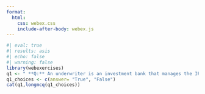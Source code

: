 ```yaml
---
format:
  html:
    css: webex.css
    include-after-body: webex.js
---
```


```r
#| eval: true
#| results: asis
#| echo: false
#| warning: false
library(webexercises)
q1 <- " **Q:** An underwriter is an investment bank that manages the IPO process and helps the company sell its stock."
q1_choices <- c(answer= "True", "False")
cat(q1,longmcq(q1_choices))
```

